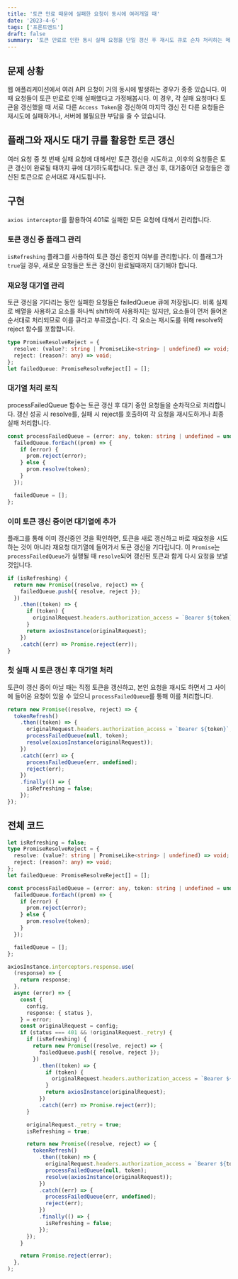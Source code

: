 ```yaml
---
title: '토큰 만료 때문에 실패한 요청이 동시에 여러개일 때'
date: '2023-4-6'
tags: ['프론트엔드']
draft: false
summary: '토큰 만료로 인한 동시 실패 요청을 단일 갱신 후 재시도 큐로 순차 처리하는 메커니즘'
---
```


## 문제 상황
웹 애플리케이션에서 여러 API 요청이 거의 동시에 발생하는 경우가 종종 있습니다. 이 때 요청들이 토큰 만료로 인해 실패했다고 가정해봅시다.
이 경우, 각 실패 요청마다 토큰을 갱신했을 때 서로 다른 `Access Token`을 갱신하여 마지막 갱신 전 다른 요청들은 재시도에 실패하거나, 서버에 불필요한 부담을 줄 수 있습니다.

## 플래그와 재시도 대기 큐를 활용한 토큰 갱신
여러 요청 중 첫 번째 실패 요청에 대해서만 토큰 갱신을 시도하고 ,이후의 요청들은 토큰 갱신이 완료될 때까지 큐에 대기하도록합니다.
토큰 갱신 후, 대기중이던 요청들은 갱신된 토큰으로 순서대로 재시도됩니다.

## 구현
`axios interceptor`를 활용하여 401로 실패한 모든 요청에 대해서 관리합니다.

### 토큰 갱신 중 플래그 관리
`isRefreshing` 플래그를 사용하여 토큰 갱신 중인지 여부를 관리합니다. 이 플래그가 `true`일 경우, 새로운 요청들은 토큰 갱신이 완료될때까지 대기해야 합니다.

### 재요청 대기열 관리
토큰 갱신을 기다리는 동안 실패한 요청들은 failedQueue 큐에 저장됩니다. 비록 실제로 배열을 사용하고 요소를 하나씩 shift하여 사용하지는 않지만, 요소들이 먼저 들어온 순서대로 처리되므로 이를 큐라고 부르겠습니다. 각 요소는 재시도를 위해 resolve와 reject 함수를 포함합니다.
```ts
type PromiseResolveReject = {
  resolve: (value?: string | PromiseLike<string> | undefined) => void;
  reject: (reason?: any) => void;
};
let failedQueue: PromiseResolveReject[] = [];
```

### 대기열 처리 로직
processFailedQueue 함수는 토큰 갱신 후 대기 중인 요청들을 순차적으로 처리합니다. 갱신 성공 시 resolve를, 실패 시 reject를 호출하여 각 요청을 재시도하거나 최종 실패 처리합니다.
```ts
const processFailedQueue = (error: any, token: string | undefined = undefined): void => {
  failedQueue.forEach((prom) => {
    if (error) {
      prom.reject(error);
    } else {
      prom.resolve(token);
    }
  });

  failedQueue = [];
};
```

### 이미 토큰 갱신 중이면 대기열에 추가
플래그를 통해 이미 갱신중인 것을 확인하면, 토큰을 새로 갱신하고 바로 재요청을 시도하는 것이 아니라 재요청 대기열에 들어가서 토큰 갱신을 기다립니다.
이 `Promise`는 `processFailedQueue`가 실행될 때 `resolve`되어 갱신된 토큰과 함게 다시 요청을 보낼 것입니다.
```ts
if (isRefreshing) {
  return new Promise((resolve, reject) => {
    failedQueue.push({ resolve, reject });
  })
    .then((token) => {
      if (token) {
        originalRequest.headers.authorization_access = `Bearer ${token}`;
      }
      return axiosInstance(originalRequest);
    })
    .catch((err) => Promise.reject(err));
}
```

### 첫 실패 시 토큰 갱신 후 대기열 처리
토큰이 갱신 중이 아닐 때는 직접 토큰을 갱신하고, 본인 요청을 재시도 하면서 그 사이에 들어온 요청이 있을 수 있으니 `processFailedQueue`를 통해 이를 처리합니다.
```ts
return new Promise((resolve, reject) => {
  tokenRefresh()
    .then((token) => {
      originalRequest.headers.authorization_access = `Bearer ${token}`;
      processFailedQueue(null, token);
      resolve(axiosInstance(originalRequest));
    })
    .catch((err) => {
      processFailedQueue(err, undefined);
      reject(err);
    })
    .finally(() => {
      isRefreshing = false;
    });
});
```

## 전체 코드
```ts
let isRefreshing = false;
type PromiseResolveReject = {
  resolve: (value?: string | PromiseLike<string> | undefined) => void;
  reject: (reason?: any) => void;
};
let failedQueue: PromiseResolveReject[] = [];

const processFailedQueue = (error: any, token: string | undefined = undefined): void => {
  failedQueue.forEach((prom) => {
    if (error) {
      prom.reject(error);
    } else {
      prom.resolve(token);
    }
  });

  failedQueue = [];
};

axiosInstance.interceptors.response.use(
  (response) => {
    return response;
  },
  async (error) => {
    const {
      config,
      response: { status },
    } = error;
    const originalRequest = config;
    if (status === 401 && !originalRequest._retry) {
      if (isRefreshing) {
        return new Promise((resolve, reject) => {
          failedQueue.push({ resolve, reject });
        })
          .then((token) => {
            if (token) {
              originalRequest.headers.authorization_access = `Bearer ${token}`;
            }
            return axiosInstance(originalRequest);
          })
          .catch((err) => Promise.reject(err));
      }

      originalRequest._retry = true;
      isRefreshing = true;

      return new Promise((resolve, reject) => {
        tokenRefresh()
          .then((token) => {
            originalRequest.headers.authorization_access = `Bearer ${token}`;
            processFailedQueue(null, token);
            resolve(axiosInstance(originalRequest));
          })
          .catch((err) => {
            processFailedQueue(err, undefined);
            reject(err);
          })
          .finally(() => {
            isRefreshing = false;
          });
      });
    }

    return Promise.reject(error);
  },
);
```